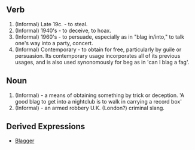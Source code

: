 == Verb ==

# (Informal) Late 19c. - to steal.
# (Informal) 1940's - to deceive, to hoax.
# (Informal) 1960's - to persuade, especially as in "blag in/into," to talk one's way into a party, concert.
# (Informal) Contemporary - to obtain for free, particularly by guile or persuasion. Its contemporary usage incorporates all of its previous usages, and is also used synonomously for beg as in 'can I blag a fag'.

== Noun ==

# (Informal) - a means of obtaining something by trick or deception. 'A good blag to get into a nightclub is to walk in carrying  a record box'
# (Informal) - an armed robbery U.K. (London?) criminal slang.

== Derived Expressions ==

* [[Blagger]]